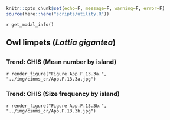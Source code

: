 ```r
knitr::opts_chunk$set(echo=F, message=F, warning=F, error=F)
source(here::here("scripts/utility.R"))
```

`r get_modal_info()`

## Owl limpets (_Lottia gigantea_)

## {.tabset}

### Trend: CHIS (Mean number by island)

`r render_figure("Figure App.F.13.3a.", "../img/cinms_cr/App.F.13.3a.jpg")`

### Trend: CHIS (Size frequency by island)

`r render_figure("Figure App.F.13.3b.", "../img/cinms_cr/App.F.13.3b.jpg")`
